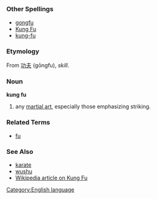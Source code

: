 =={{en}}==
[[Category:English language]]
===Other Spellings===
*[[gongfu]]
*[[Kung Fu]]
*[[kung-fu]]
===Etymology===
From {{zh}} [[功夫]] (gōngfu), ''skill''.
===Noun===
'''kung fu'''

#any [[martial art]], especially those emphasizing striking.
===Related Terms===
*[[fu]]
===See Also===
*[[karate]]
*[[wushu]]
*[[w:kung fu|Wikipedia article on Kung Fu]]